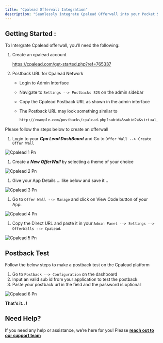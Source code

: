 ```yaml
---
title: "Cpalead Offerwall Integration"
description: "Seamlessly integrate Cpalead Offerwall into your Pocket Script application"
---
```


## **Getting Started :**

To Intergrate Cpalead offerwall, you’ll need the following:

1. Create an cpalead account

   https://cpalead.com/get-started.php?ref=765337
2. Postback URL for Cpalead Network
   - Login to Admin Interface
   - Navigate to `Settings --> Postbacks S2S` on the admin sidebar
   - Copy the Cpalead Postback URL as shown in the admin interface
   - The Postback URL may look something similar to

     ```markdown
     http://example.com/postbacks/cpalead.php?subid=&subid2=&virtual_currency=
     ```

Please follow the steps below to create an offerwall

1. Login to your **_Cpa Lead DashBoard_** and Go to `Offer Wall --> Create Offer Wall`

![Cpalead 1 Pn](/images/cpalead_1.png)

1. Create a **_New OfferWall_** by selecting a theme of your choice

![Cpalead 2 Pn](/images/cpalead_2.png)

1. Give your App Details ... like below and save it ..

![Cpalead 3 Pn](/images/cpalead_3.png)

1. Go to `Offer Wall --> Manage` and click on View Code button of your App.

![Cpalead 4 Pn](/images/cpalead_4.png)

1. Copy the Direct URL and paste it in your `Admin Panel --> Settings --> OfferWalls --> CpaLead`**.**

![Cpalead 5 Pn](/images/cpalead_5.png)

## Postback Test

Follow the below steps to make a postback test on the Cpalead platform

1. Go to `Postback --> Configuration` on the dashboard
2. Input an valid sub id from your application to test the postback
3. Paste your postback url in the field and the password is optional

![Cpalead 6 Pn](/images/cpalead_6.png)

**That's it.. \!**

## **Need Help?**

If you need any help or assistance, we’re here for you\! Please [**reach out to our support team**](https://droidoxy.com/support/)